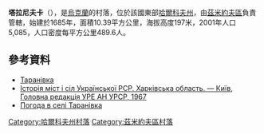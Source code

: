 {{coord|49|37|35|N|36|9|13|E|scale:100000_region:UA|display=title}}

'''塔拉尼夫卡'''（{{lang-uk|Таранівка}}），是[[烏克蘭|烏克蘭]]的村落，位於該國東部[[哈爾科夫州|哈爾科夫州]]，由[[茲米約夫區|茲米約夫區]]負責管轄，始建於1685年，面積10.39平方公里，海拔高度197米，2001年人口5,085，人口密度每平方公里489.6人。

==參考資料==
*[https://colovrat.at.ua/publ/1-1-0-418 Таранівка] {{Wayback|url=https://colovrat.at.ua/publ/1-1-0-418 |date=20210607210755 }}
* [https://colovrat.at.ua/publ/17-1-0-337 Історія міст і сіл Української РСР. Харківська область. — Київ, Головна редакція УРЕ АН УРСР, 1967] {{Wayback|url=https://colovrat.at.ua/publ/17-1-0-337 |date=20210607210824 }}
* [http://weather.in.ua/ua/har'kovskaja/25762 Погода в селі Таранівка] {{Wayback|url=http://weather.in.ua/ua/har%27kovskaja/25762 |date=20160323035020 }}

{{DEFAULTSORT:Таранівка}}
[[Category:哈爾科夫州村落|Category:哈爾科夫州村落]]
[[Category:茲米約夫區村落|Category:茲米約夫區村落]]


{{Kharkiv-geo-stub}}